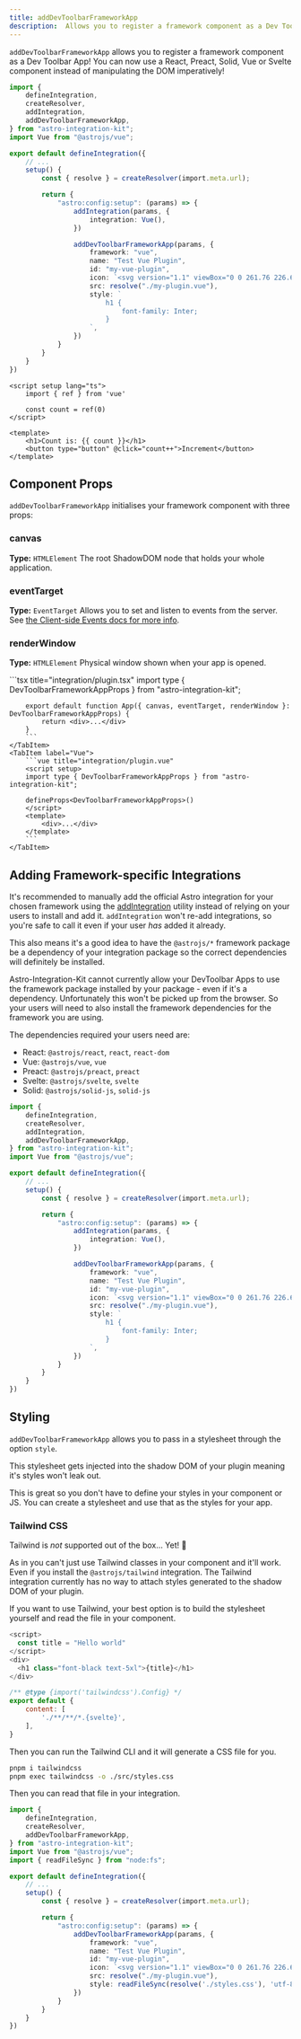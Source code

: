 ```yaml
---
title: addDevToolbarFrameworkApp
description:  Allows you to register a framework component as a Dev Toolbar App.
---
```


`addDevToolbarFrameworkApp` allows you to register a framework component as a Dev Toolbar App!
You can now use a React, Preact, Solid, Vue or Svelte component instead of manipulating the DOM imperatively!

```ts title="integration/index.ts" {5,20-31}
import {
    defineIntegration,
    createResolver,
    addIntegration,
    addDevToolbarFrameworkApp,
} from "astro-integration-kit";
import Vue from "@astrojs/vue";

export default defineIntegration({
    // ...
    setup() {
        const { resolve } = createResolver(import.meta.url);

        return {
            "astro:config:setup": (params) => {
                addIntegration(params, {
                    integration: Vue(),
                })

                addDevToolbarFrameworkApp(params, {
                    framework: "vue",
                    name: "Test Vue Plugin",
                    id: "my-vue-plugin",
                    icon: `<svg version="1.1" viewBox="0 0 261.76 226.69" xmlns="http://www.w3.org/2000/svg"><g transform="matrix(1.3333 0 0 -1.3333 -76.311 313.34)"><g transform="translate(178.06 235.01)"><path d="m0 0-22.669-39.264-22.669 39.264h-75.491l98.16-170.02 98.16 170.02z" fill="#41b883"/></g><g transform="translate(178.06 235.01)"><path d="m0 0-22.669-39.264-22.669 39.264h-36.227l58.896-102.01 58.896 102.01z" fill="#34495e"/></g></g></svg>`,
                    src: resolve("./my-plugin.vue"),
                    style: `
                        h1 {
                            font-family: Inter;
                        }
                    `,
                })
            }
        }
    }
})
```

```vue title="integration/my-app.vue"
<script setup lang="ts">
    import { ref } from 'vue'

    const count = ref(0)
</script>

<template>
    <h1>Count is: {{ count }}</h1>
    <button type="button" @click="count++">Increment</button>
</template>
```

## Component Props

`addDevToolbarFrameworkApp` initialises your framework component with three props:

### canvas
**Type:** `HTMLElement`
The root ShadowDOM node that holds your whole application.

### eventTarget
**Type:** `EventTarget`
Allows you to set and listen to events from the server. See [the Client-side Events docs for more info](https://docs.astro.build/en/reference/dev-toolbar-app-reference/#client-side-events).

### renderWindow
**Type:** `HTMLElement`
Physical window shown when your app is opened.

<LinkCard
    title="Dev Toolbar App docs"
    description="For more info on these props, see the Dev Toolbar App docs"
    href="https://docs.astro.build/en/reference/dev-toolbar-app-reference/#client-side-events"
    target="_blank"
/>

<Tabs>
    <TabItem label="React">
       ```tsx title="integration/plugin.tsx"
        import type { DevToolbarFrameworkAppProps } from "astro-integration-kit";
        
        export default function App({ canvas, eventTarget, renderWindow }: DevToolbarFrameworkAppProps) {
            return <div>...</div>
        }
        ```
    </TabItem>
    <TabItem label="Vue">
        ```vue title="integration/plugin.vue"
        <script setup>
        import type { DevToolbarFrameworkAppProps } from "astro-integration-kit";
        
        defineProps<DevToolbarFrameworkAppProps>()
        </script>
        <template>
            <div>...</div>
        </template>
        ```
    </TabItem>
</Tabs>

## Adding Framework-specific Integrations

It's recommended to manually add the official Astro integration for your chosen framework
using the [addIntegration](/utilities/add-integration) utility instead of relying on your users
to install and add it. `addIntegration` won't re-add integrations, so you're safe to call it even
if your user _has_ added it already.

<LinkCard
    title="addIntegration"
    description="The addIntegration is used to add integrations from an integration."
    href="/utilities/add-integration"
/>

This also means it's a good idea to have the `@astrojs/*` framework package be a dependency of your
integration package so the correct dependencies will definitely be installed.

<Aside type="caution" title="Installing your app package">
Astro-Integration-Kit cannot currently allow your DevToolbar Apps to use the framework package installed by your package - even if it's a dependency.
Unfortunately this won't be picked up from the browser. So your users will need to also install the framework dependencies for the framework you are using.

The dependencies required your users need are:

- React: `@astrojs/react`, `react`, `react-dom`
- Vue: `@astrojs/vue`, `vue`
- Preact: `@astrojs/preact`, `preact`
- Svelte: `@astrojs/svelte`, `svelte`
- Solid: `@astrojs/solid-js`, `solid-js`
</Aside>

```ts title="integration/index.ts" {4,7,16-18}
import {
    defineIntegration,
    createResolver,
    addIntegration,
    addDevToolbarFrameworkApp,
} from "astro-integration-kit";
import Vue from "@astrojs/vue";

export default defineIntegration({
    // ...
    setup() {
        const { resolve } = createResolver(import.meta.url);

        return {
            "astro:config:setup": (params) => {
                addIntegration(params, {
                    integration: Vue(),
                })

                addDevToolbarFrameworkApp(params, {
                    framework: "vue",
                    name: "Test Vue Plugin",
                    id: "my-vue-plugin",
                    icon: `<svg version="1.1" viewBox="0 0 261.76 226.69" xmlns="http://www.w3.org/2000/svg"><g transform="matrix(1.3333 0 0 -1.3333 -76.311 313.34)"><g transform="translate(178.06 235.01)"><path d="m0 0-22.669-39.264-22.669 39.264h-75.491l98.16-170.02 98.16 170.02z" fill="#41b883"/></g><g transform="translate(178.06 235.01)"><path d="m0 0-22.669-39.264-22.669 39.264h-36.227l58.896-102.01 58.896 102.01z" fill="#34495e"/></g></g></svg>`,
                    src: resolve("./my-plugin.vue"),
                    style: `
                        h1 {
                            font-family: Inter;
                        }
                    `,
                })
            }
        }
    }
})
```

## Styling

`addDevToolbarFrameworkApp` allows you to pass in a stylesheet through the option `style`.

This stylesheet gets injected into the shadow DOM of your plugin meaning it's styles won't leak out.

This is great so you don't have to define your styles in your component or JS. You can create a stylesheet and use that as the styles for your app.

### Tailwind CSS

Tailwind is _not_ supported out of the box... Yet! 👀

As in you can't just use Tailwind classes in your component and it'll work. Even if you
install the `@astrojs/tailwind` integration. The Tailwind integration currently has no way
to attach styles generated to the shadow DOM of your plugin.

If you want to use Tailwind, your best option is to build the stylesheet yourself and read
the file in your component.

```ts title="my-integration/plugin.svelte"
<script>
  const title = "Hello world"
</script>
<div>
  <h1 class="font-black text-5xl">{title}</h1>
</div>
```

```js title="tailwind.config.js"
/** @type {import('tailwindcss').Config} */
export default {
	content: [
		'./**/**/*.{svelte}',
	],
}
```

Then you can run the Tailwind CLI and it will generate a CSS file for you.

```bash
pnpm i tailwindcss
pnpm exec tailwindcss -o ./src/styles.css
```

Then you can read that file in your integration.

```ts title="integration/index.ts" {7,22}
import {
    defineIntegration,
    createResolver,
    addDevToolbarFrameworkApp,
} from "astro-integration-kit";
import Vue from "@astrojs/vue";
import { readFileSync } from "node:fs";

export default defineIntegration({
    // ...
    setup() {
        const { resolve } = createResolver(import.meta.url);

        return {
            "astro:config:setup": (params) => {
                addDevToolbarFrameworkApp(params, {
                    framework: "vue",
                    name: "Test Vue Plugin",
                    id: "my-vue-plugin",
                    icon: `<svg version="1.1" viewBox="0 0 261.76 226.69" xmlns="http://www.w3.org/2000/svg"><g transform="matrix(1.3333 0 0 -1.3333 -76.311 313.34)"><g transform="translate(178.06 235.01)"><path d="m0 0-22.669-39.264-22.669 39.264h-75.491l98.16-170.02 98.16 170.02z" fill="#41b883"/></g><g transform="translate(178.06 235.01)"><path d="m0 0-22.669-39.264-22.669 39.264h-36.227l58.896-102.01 58.896 102.01z" fill="#34495e"/></g></g></svg>`,
                    src: resolve("./my-plugin.vue"),
                    style: readFileSync(resolve('./styles.css'), 'utf-8'),
                })
            }
        }
    }
})
```
